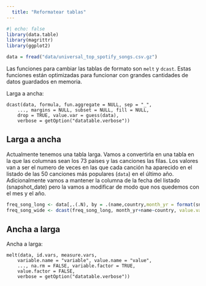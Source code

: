```yaml
---
  title: "Reformatear tablas"
---
```


```r
#| echo: false
library(data.table)
library(magrittr)
library(ggplot2)

data = fread("data/universal_top_spotify_songs.csv.gz")
```

Las funciones para cambiar las tablas de formato son `melt` y `dcast`. Estas funciones están optimizadas para funcionar con grandes cantidades de datos guardados en memoria. 

Larga a ancha:
```
dcast(data, formula, fun.aggregate = NULL, sep = "_",
    ..., margins = NULL, subset = NULL, fill = NULL,
    drop = TRUE, value.var = guess(data),
    verbose = getOption("datatable.verbose"))
```

## Larga a ancha

Actualmente tenemos una tabla larga. Vamos a convertirla en una tabla en la que las columnas sean los 73 paises y las canciones las filas. Los valores van a ser el numero de veces en las que cada canción ha aparecido en el listado de las 50 canciones más populares (`data`) en el último año. Adicionalmente vamos a mantener la columna de la fecha del listado (snapshot_date) pero la vamos a modificar de modo que nos quedemos con el mes y el año.

```r

freq_song_long <- data[,.(.N), by = .(name,country,month_yr = format(snapshot_date,"%Y-%m"))]
freq_song_wide <- dcast(freq_song_long, month_yr+name~country, value.var = "N", fill = 0)

```

## Ancha a larga 

Ancha a larga:
```
melt(data, id.vars, measure.vars,
    variable.name = "variable", value.name = "value",
    ..., na.rm = FALSE, variable.factor = TRUE,
    value.factor = FALSE,
    verbose = getOption("datatable.verbose"))
```

```r

```

